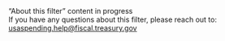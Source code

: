 <div className="collapsible-sidebar--dsm-wrapper--text-header">“About this filter” content in progress</div>
If you have any questions about this filter, please reach out to: <a href="mailto:usaspending.help@fiscal.treasury.gov?subject=About%20this%20Filter">usaspending.help@fiscal.treasury.gov</a>